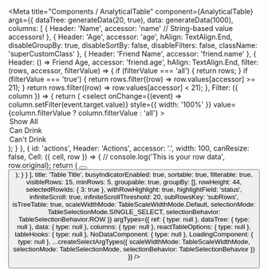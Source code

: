 

<Meta
  title="Components / AnalyticalTable"
  component={AnalyticalTable}
  args={{
    dataTree: generateData(20, true),
    data: generateData(1000),
    columns: [
      {
        Header: 'Name',
        accessor: 'name' // String-based value accessors!
      },
      {
        Header: 'Age',
        accessor: 'age',
        hAlign: TextAlign.End,
        disableGroupBy: true,
        disableSortBy: false,
        disableFilters: false,
        className: 'superCustomClass'
      },
      {
        Header: 'Friend Name',
        accessor: 'friend.name'
      },
      {
        Header: () => <span>Friend Age</span>,
        accessor: 'friend.age',
        hAlign: TextAlign.End,
        filter: (rows, accessor, filterValue) => {
          if (filterValue === 'all') {
            return rows;
          }
          if (filterValue === 'true') {
            return rows.filter((row) => row.values[accessor] >= 21);
          }
          return rows.filter((row) => row.values[accessor] < 21);
        },
        Filter: ({ column }) => {
          return (
            <select
              onChange={(event) => column.setFilter(event.target.value)}
              style={{ width: '100%' }}
              value={column.filterValue ? column.filterValue : 'all'}
            >
              <option value="all">Show All</option>
              <option value="true">Can Drink</option>
              <option value="false">Can't Drink</option>
            </select>
          );
        }
      },
      {
        id: 'actions',
        Header: 'Actions',
        accessor: '.',
        width: 100,
        canResize: false,
        Cell: ({ cell, row }) => {
          // console.log('This is your row data', row.original);
          return (
            <FlexBox>
              <Button icon="edit" />
              <Button icon="delete" />
            </FlexBox>
          );
        }
      }
    ],
    title: 'Table Title',
    busyIndicatorEnabled: true,
    sortable: true,
    filterable: true,
    visibleRows: 15,
    minRows: 5,
    groupable: true,
    groupBy: [],
    rowHeight: 44,
    selectedRowIds: { 3: true },
    withRowHighlight: true,
    highlightField: 'status',
    infiniteScroll: true,
    infiniteScrollThreshold: 20,
    subRowsKey: 'subRows',
    isTreeTable: true,
    scaleWidthMode: TableScaleWidthMode.Default,
    selectionMode: TableSelectionMode.SINGLE_SELECT,
    selectionBehavior: TableSelectionBehavior.ROW
  }}
  argTypes={{
    ref: { type: null },
    dataTree: { type: null },
    data: { type: null },
    columns: { type: null },
    reactTableOptions: { type: null },
    tableHooks: { type: null },
    NoDataComponent: { type: null },
    LoadingComponent: { type: null },
    ...createSelectArgTypes({
      scaleWidthMode: TableScaleWidthMode,
      selectionMode: TableSelectionMode,
      selectionBehavior: TableSelectionBehavior
    })
  }}
/>

<Title />

<Description />

<Preview>
  <Story name="Default">
    {(args) => (
      <div style={{ display: 'flex', flexDirection: 'column' }}>
        <AnalyticalTable
          {...args}
          title={args.title}
          data={args.data}
          columns={args.columns}
          loading={args.loading}
          busyIndicatorEnabled={args.busyIndicatorEnabled}
          alternateRowColor={args.alternateRowColor}
          sortable={args.sortable}
          filterable={args.filterable}
          visibleRows={args.visibleRows}
          minRows={args.minRows}
          groupable={args.groupable}
          selectionMode={args.selectionMode}
          scaleWidthMode={args.scaleWidthMode}
          onRowSelected={(e) => console.log(e)}
          onSort={args.onSort}
          onGroup={args.onGroup}
          onRowExpandChange={args.onRowExpandChange}
          groupBy={args.groupBy}
          rowHeight={args.rowHeight}
          selectedRowIds={args.selectedRowIds}
          onColumnsReordered={args.onColumnsReordered}
          withRowHighlight={args.withRowHighlight}
          highlightField={args.highlightField}
          infiniteScroll={args.infiniteScroll}
          infiniteScrollThreshold={args.infiniteScrollThreshold}
          onLoadMore={args.onLoadMore}
          selectionBehavior={args.selectionBehavior}
        />
      </div>
    )}
  </Story>
</Preview>

<Props story="Default" components={{ AnalyticalTable }} />

## Column Properties

**Required Attributes**

| Attribute  | Type                                              | Description                               |
| ---------- | ------------------------------------------------- | ----------------------------------------- |
| `accessor` | `string OR ((row: any, rowIndex: number) => any)` |                                           |
| `id`       | `string`                                          | Only required if `accessor` is a function |

**Optional Properties**

| Attribute          | Type                                                                     | Description                                                                                                                                                                                                                                                                                                                                                                                                     |
| ------------------ | ------------------------------------------------------------------------ | --------------------------------------------------------------------------------------------------------------------------------------------------------------------------------------------------------------------------------------------------------------------------------------------------------------------------------------------------------------------------------------------------------------- |
| `Header`           | `string OR ComponentType`                                                | Can either be `string` or a React component that will be rendered as column header                                                                                                                                                                                                                                                                                                                              |
| `Cell`             | `ComponentType`                                                          | Custom cell renderer. If set, the table will call that component for every cell and pass all required information as props, e.g. the cell value as `props.cell.value`                                                                                                                                                                                                                                           |
| `width`            | `number`                                                                 | Cell width, if not set the table will distribute all columns without a width evenly                                                                                                                                                                                                                                                                                                                             |
| `minWidth`         | `number`                                                                 | min width of the column, e.g. used for resizing                                                                                                                                                                                                                                                                                                                                                                 |
| `maxWidth`         | `number`                                                                 | max with of the column, e.g. used for resizing                                                                                                                                                                                                                                                                                                                                                                  |
| `Filter`           | `ComponentType`                                                          | Filter Component to be rendered in the Header                                                                                                                                                                                                                                                                                                                                                                   |
| `disableFilters`   | `boolean`                                                                | Disable filters for this column                                                                                                                                                                                                                                                                                                                                                                                 |
| `defaultCanFilter` | `boolean`                                                                | If set to true, this column will be filterable, regardless if it has a valid `accessor`                                                                                                                                                                                                                                                                                                                         |
| `filter`           | `string OR Function`                                                     | Either a string or a filter function.<br />Supported String Values: <ul><li>`text`</li><li>`exactText`</li><li>`exactTextCase`</li><li>`equals`</li></ul>                                                                                                                                                                                                                                                       |
| `Aggregated`       | `ComponentType`                                                          | Component to render for aggregated cells                                                                                                                                                                                                                                                                                                                                                                        |
| `aggregate`        | `string OR ((leafValues, aggregatedValues) => any)`                      | Aggregation function or string.<br />Supported String Values: <ul><li>`min`</li><li>`max`</li><li>`median`</li><li>`count`</li></ul>                                                                                                                                                                                                                                                                            |
| `aggregateValue`   | `string OR ((values, row, column) => any)`                               | When attempting to group/aggregate non primitive cell values (eg. arrays of items) you will likely need to resolve a stable primitive value like a number or string to use in normal row aggregations. This property can be used to aggregate or simply access the value to be used in aggregations eg. count-ing the unique number of items in a cell's array value before sum-ing that count across the table |
| `disableGroupBy`   | `boolean`                                                                | Disable groupBy for this column                                                                                                                                                                                                                                                                                                                                                                                 |
| `defaultCanSort`   | `boolean`                                                                | If set to true, this column will be sortable, regardless if it has a valid `accessor`                                                                                                                                                                                                                                                                                                                           |
| `disableSortBy`    | `boolean`                                                                | Disable sorting for this column                                                                                                                                                                                                                                                                                                                                                                                 |
| `sortType`         | `string OR ((rowA, rowB, columnId: string, descending: boolean) => any)` | String or custom sort function.<br />Supported String Values: <ul><li>`basic`</li><li>`datetime`</li><li>`alphanumeric`</li></ul>                                                                                                                                                                                                                                                                               |
| `disableResizing`  | `boolean`                                                                | Disable resizing for this column                                                                                                                                                                                                                                                                                                                                                                                |
| `hAlign`           | `TextAlign`                                                              | Horizontal align of the cell                                                                                                                                                                                                                                                                                                                                                                                    |
| `vAlign`           | `VerticalAlign`                                                          | Vertical align of the cell                                                                                                                                                                                                                                                                                                                                                                                      |

## Recipes

### How do I stop my table state from automatically resetting when my data changes?

By default, the `AnalyticalTable` will reset the sorters, filters, grouping, selected rows, etc. when the table data changes.
In case you want to keep the current state of the Table, you can disable this behavior by using the `reactTableOptions` prop:

```jsx
const [data, setData] = React.useState([])
const skipPageResetRef = React.useRef()

const updateData = newData => {
  // When data gets updated with this function, set a flag
  // to disable all of the auto resetting
  skipPageResetRef.current = true

  setData(newData)
}

React.useEffect(() => {
  // After the table has updated, always remove the flag
  skipPageResetRef.current = false
})
<AnalyticalTable
  columns={columns}
  data={data}
  reactTableOptions={{
    // ... any other options you want to set
    autoResetExpanded: !skipPageResetRef.current,
    autoResetGroupBy: !skipPageResetRef.current,
    autoResetSelectedRows: !skipPageResetRef.current,
    autoResetSortBy: !skipPageResetRef.current,
    autoResetFilters: !skipPageResetRef.current,
  }}
/>
```

For more details on this behavior you can double check the [react-table docs](https://github.com/tannerlinsley/react-table/blob/master/docs/faq.md#how-do-i-stop-my-table-state-from-automatically-resetting-when-my-data-changes).

### How can I show a subset of all columns on mobile devices?

In case you want to use the `AnalyticalTable` on mobile devices as well, it might be helpful to reduce the amount of columns
for the sake of better readability. You can achieve this by using the `useViewportRange` hook in combination with a local React state:

```jsx
import React, { useState, useEffect } from 'react';
import { AnalyticalTable } from '@ui5/webcomponents-react/lib/AnalyticalTable';
import { useViewportRange } from '@ui5/webcomponents-react-base/lib/hooks';

const columns = [{}, {}, {}, {}, ...]; /* your full set of columns*/
const data = []; /* your data array */

export const ResponsiveTable = () => {
  const [responsiveColumns, setResponsiveColumns] = useState(columns);
  const currentRange = useViewportRange('StdExt');
  useEffect(() => {
    if (currentRange === 'Phone') {
      setResponsiveColumns(columns.slice(0, 2));
    } else if (currentRange === 'Tablet') {
      setResponsiveColumns(columns.slice(0, 3));
    } else {
      setResponsiveColumns(columns);
    }
  }, [currentRange]);
  return <AnalyticalTable columns={responsiveColumns} data={data} title="ResponsiveTable" />;
};
```

With the help of that effect, the table will now show either 2 columns on a mobile phone, 3 columns on a tablet device and all columns on Desktop devices.
This even works if you resize the browser window!

# Stories

## Tree Table

<Preview>
  <Story name="Tree Table">
    {(args) => (
      <AnalyticalTable
        title={args.title}
        data={args.dataTree}
        columns={args.columns}
        loading={args.loading}
        busyIndicatorEnabled={args.busyIndicatorEnabled}
        sortable={args.sortable}
        filterable={args.filterable}
        visibleRows={args.visibleRows}
        minRows={args.minRows}
        selectionMode={args.selectionMode}
        onRowSelected={args.onRowSelected}
        onSort={args.onSort}
        onRowExpandChange={args.onRowExpandChange}
        subRowsKey={args.subRowsKey}
        selectedRowIds={args.selectedRowIds}
        selectionBehavior={args.selectionBehavior}
        isTreeTable={args.isTreeTable}
      />
    )}
  </Story>
</Preview>

<Props story="Tree Table" components={{ AnalyticalTable }} />
